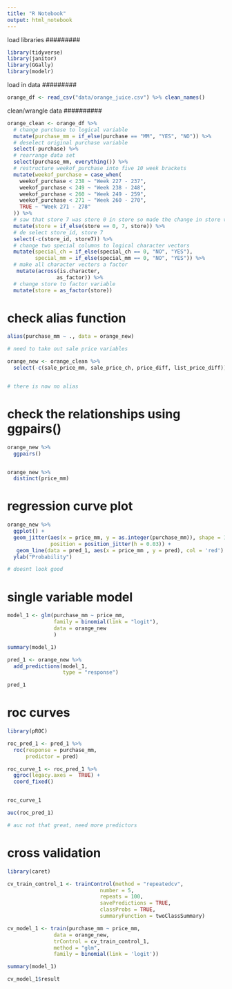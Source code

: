 ```yaml
---
title: "R Notebook"
output: html_notebook
---
```


#########
load libraries
#########

```r
library(tidyverse)
library(janitor)
library(GGally)
library(modelr)
```

#########
load in data
#########

```r
orange_df <- read_csv("data/orange_juice.csv") %>% clean_names()
```

##########
clean/wrangle data
##########

```r
orange_clean <- orange_df %>% 
  # change purchase to logical variable
  mutate(purchase_mm = if_else(purchase == "MM", "YES", "NO")) %>% 
  # deselect original purchase variable
  select(-purchase) %>% 
  # rearrange data set 
  select(purchase_mm, everything()) %>% 
  # restructure weekof_purchase into five 10 week brackets
  mutate(weekof_purchase = case_when(
    weekof_purchase < 238 ~ "Week 227 - 237",
    weekof_purchase < 249 ~ "Week 238 - 248", 
    weekof_purchase < 260 ~ "Week 249 - 259",
    weekof_purchase < 271 ~ "Week 260 - 270", 
    TRUE ~ "Week 271 - 278"
  )) %>% 
  # saw that store 7 was store 0 in store so made the change in store var
  mutate(store = if_else(store == 0, 7, store)) %>% 
  # de select store_id, store 7 
  select(-c(store_id, store7)) %>% 
  # change two special columns to logical character vectors
  mutate(special_ch = if_else(special_ch == 0, "NO", "YES"),
         special_mm = if_else(special_mm == 0, "NO", "YES")) %>% 
  # make all character vectors a factor 
   mutate(across(is.character,
                as_factor)) %>% 
  # change store to factor variable
  mutate(store = as_factor(store))
```


# check alias function

```r
alias(purchase_mm ~ ., data = orange_new)

# need to take out sale price variables

orange_new <- orange_clean %>% 
  select(-c(sale_price_mm, sale_price_ch, price_diff, list_price_diff))


# there is now no alias
```
# check the relationships using ggpairs()

```r

orange_new %>% 
  ggpairs()


orange_new %>% 
  distinct(price_mm)
```


# regression curve plot 

```r
orange_new %>% 
  ggplot() +
  geom_jitter(aes(x = price_mm, y = as.integer(purchase_mm)), shape = 1, 
              position = position_jitter(h = 0.03)) + 
   geom_line(data = pred_1, aes(x = price_mm , y = pred), col = 'red') + 
  ylab("Probability")

# doesnt look good

```


# single variable model

```r
model_1 <- glm(purchase_mm ~ price_mm,
               family = binomial(link = "logit"),
               data = orange_new
               )

summary(model_1)
```


```r
pred_1 <- orange_new %>% 
  add_predictions(model_1,
                  type = "response")

pred_1
```


# roc curves


```r
library(pROC)

roc_pred_1 <- pred_1 %>% 
  roc(response = purchase_mm,
      predictor = pred)

roc_curve_1 <- roc_pred_1 %>% 
  ggroc(legacy.axes =  TRUE) +
  coord_fixed() 


roc_curve_1

auc(roc_pred_1)

# auc not that great, need more predictors 
```


# cross validation 

```r
library(caret)

cv_train_control_1 <- trainControl(method = "repeatedcv", 
                              number = 5,
                              repeats = 100,
                              savePredictions = TRUE, 
                              classProbs = TRUE, 
                              summaryFunction = twoClassSummary)

cv_model_1 <- train(purchase_mm ~ price_mm,
               data = orange_new,
               trControl = cv_train_control_1,
               method = "glm",
               family = binomial(link = 'logit'))

summary(model_1)

cv_model_1$result
```

